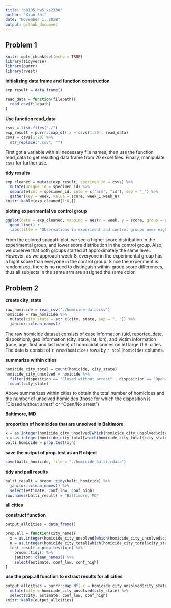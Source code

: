 ```yaml
---
title: "p8105_hw5_xs2330"
author: "Xiao Shi"
date: "November 1, 2018"
output: github_document
---
```


## Problem 1
```r
knitr::opts_chunk$set(echo = TRUE)
library(tidyverse)
library(purrr)
library(rvest)
```
**initializing data frame and function construction**
```r
exp_result = data_frame()

read_data = function(filepath){
  read_csv(filepath)
}
```
**Use function read_data**
```r
csvs = list.files("./")
exp_result = purrr::map_df(.x = csvs[1:20], read_data)
csvs = csvs[1:20] %>%
  str_replace(".csv", "")
```
First got a variable with all necessary file names, then use the function read_data to get resulting data frame from 20 excel files. Finally, manipulate `csvs` for further use.

**tidy results**
```r
exp_cleaned = mutate(exp_result, specimen_id = csvs) %>%
  mutate(unique_id = specimen_id) %>%
  separate(col = specimen_id, into = c("arm", "id"), sep = "_") %>%
  gather(key = week, value = score, week_1:week_8)
knitr::kable(exp_cleaned[1:6,])
```


**ploting experimental vs control group**
```r
ggplot(data = exp_cleaned, mapping = aes(x = week, y = score, group = unique_id, color = arm)) +
  geom_line() +
  labs(title = "Observations in experiment and control groups over eight weeks")
```

From the colored spagatti plot, we see a higher score distribution in the experimental group, and lower score distribution in the control group. Also, we observe that both groups started at approximately the same level. However, as we approach week_8, everyone in the experimental group has a hight score than everyone in the control group. Since the experiment is randomized, there is no need to distinguish within-group score differences, thus all subjects in the same arm are assigned the same color.

## Problem 2
**create city_state**
```r
raw_homicide = read_csv("./homicide-data.csv") 
homicide = raw_homicide %>%
  mutate(city_state = str_c(city, state, sep = ", ")) %>%
  janitor::clean_names()
```
The raw homicide dataset consists of case information (uid, reported_date, disposition), geo information (city, state, lat, lon), and victim information (race, age, first and last name) of homocidal crimes on 50 large U.S. cities. The data is consist of `r nrow(homicide)` rows by `r ncol(homicide)` columns.


**summarize within cities**
```r
homicide_city_total = count(homicide, city_state)
homicide_city_unsolved = homicide %>%
  filter(disposition == "Closed without arrest" | disposition == "Open/No arrest") %>%
  count(city_state)
```
Above summarizes within cities to obtain the total number of homicides and the number of unsolved homicides (those for which the disposition is “Closed without arrest” or “Open/No arrest”)

**Baltimore, MD**

**proportion of homicides that are unsolved in Baltimore**
```r
x = as.integer(homicide_city_unsolved[which(homicide_city_unsolved$city_state == "Baltimore, MD"),2])
n = as.integer(homicide_city_total[which(homicide_city_total$city_state == "Baltimore, MD"),2])
balti_homicide = prop.test(x,n)
```

**save the output of prop.test as an R object**
```r
save(balti_homicide, file = "./homicide_balti.rdata")
```

**tidy and pull results**
```r
balti_result = broom::tidy(balti_homicide) %>%
  janitor::clean_names() %>%
  select(estimate, conf_low, conf_high)
row.names(balti_result) = "Baltimore, MD"
```

**all cities**

**construct function**
```r
output_allcities = data_frame()

prop.all = function(city_name){
  x = as.integer(homicide_city_unsolved[which(homicide_city_unsolved$city_state == city_name),2])
  n = as.integer(homicide_city_total[which(homicide_city_total$city_state == city_name),2])
  test_result = prop.test(x,n) %>%
    broom::tidy() %>%
    janitor::clean_names() %>%
    select(estimate, conf_low, conf_high)
}
```

**use the prop.all function to extract results for all cities**
```r
output_allcities = purrr::map_df(.x = homicide_city_unsolved$city_state, prop.all) %>%
  mutate(city = homicide_city_unsolved$city_state) %>%
  select(city, estimate, conf_low, conf_high)
knitr::kable(output_allcities)
```

